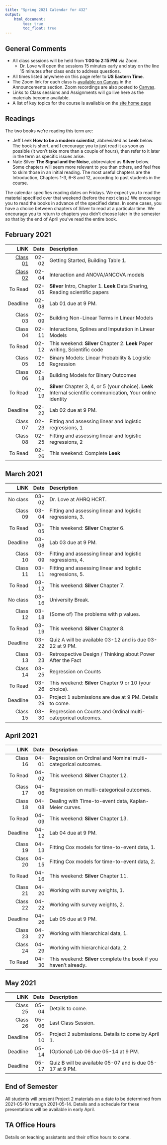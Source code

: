 ```yaml
---
title: "Spring 2021 Calendar for 432"
output: 
    html_document:
        toc: true
        toc_float: true
---
```


## General Comments {-}

- All class sessions will be held from **1:00 to 2:15 PM** via Zoom. 
    - Dr. Love will open the sessions 15 minutes early and stay on the line 15 minutes after class ends to address questions.
- All times listed anywhere on this page refer to **US Eastern Time**.
- The Zoom link for each class is [available on Canvas](https://canvas.case.edu) in the Announcements section. Zoom recordings are also posted to [Canvas](https://canvas.case.edu).
- Links to Class sessions and Assignments will go live here as the materials become available.
- A list of key topics for the course is available on the [site home page](index.html)

## Readings

The two books we're reading this term are:

- Jeff Leek **How to be a modern scientist**, abbreviated as **Leek** below. The book is short, and I encourage you to just read it as soon as possible (it won't take more than a couple of hours), then refer to it later in the term as specific issues arise.
- Nate Silver **The Signal and the Noise**, abbreviated as **Silver** below. Some chapters will seem more relevant to you than others, and feel free to skim those in an initial reading. The most useful chapters are the Introduction, Chapters 1-3, 6-8 and 12, according to past students in the course.

The calendar specifies reading dates on Fridays. We expect you to read the material specified over that weekend (before the next class.) We encourage you to read the books in advance of the specified dates.
In some cases, you have a choice between chapters of Silver to read at a particular time. We encourage you to return to chapters you didn't choose later in the semester so that by the end of April you've read the entire book.

## February 2021

LINK | Date | Description
--------: | -------: | :-------------------------------------------------------
[Class 01](https://github.com/THOMASELOVE/432-2021/tree/master/classes/class01) | 02-02 | Getting Started, Building Table 1.
[Class 02](https://github.com/THOMASELOVE/432-2021/tree/master/classes/class02) | 02-04 | Interaction and ANOVA/ANCOVA models
To Read | 02-05 | **Silver** Intro, Chapter 1. **Leek** Data Sharing, Reading scientific papers
Deadline | 02-08 | Lab 01 due at 9 PM. 
Class 03 | 02-09 | Building Non-Linear Terms in Linear Models
Class 04 | 02-11 | Interactions, Splines and Imputation in Linear Models
To Read | 02-12 | This weekend: **Silver** Chapter 2. **Leek** Paper writing, Scientific code
Class 05 | 02-16 | Binary Models: Linear Probability & Logistic Regression
Class 06 | 02-18 | Building Models for Binary Outcomes
To Read | 02-19 | **Silver** Chapter 3, 4, or 5 (your choice). **Leek** Internal scientific communication, Your online identity
Deadline | 02-22 | Lab 02 due at 9 PM.
Class 07 | 02-23 | Fitting and assessing linear and logistic regressions, 1
Class 08 | 02-25 | Fitting and assessing linear and logistic regressions, 2
To Read | 02-26 | This weekend: Complete **Leek**

## March 2021

LINK | Date | Description
--------: | -------: | :-------------------------------------------------------
No class | 03-02 | Dr. Love at AHRQ HCRT.
Class 09 | 03-04 | Fitting and assessing linear and logistic regressions, 3.
To Read | 03-05 | This weekend: **Silver** Chapter 6.
Deadline | 03-08 | Lab 03 due at 9 PM.
Class 10 | 03-09 | Fitting and assessing linear and logistic regressions, 4.
Class 11 | 03-11 | Fitting and assessing linear and logistic regressions, 5.
To Read | 03-12 | This weekend: **Silver** Chapter 7.
No class | 03-16 | University Break.
Class 12 | 03-18 | (Some of) The problems with p values.
To Read | 03-19 | This weekend: **Silver** Chapter 8.
Deadline | 03-22 | Quiz A will be available 03-12 and is due 03-22 at 9 PM.
Class 13 | 03-23 | Retrospective Design / Thinking about Power After the Fact
Class 14 | 03-25 | Regression on Counts
To Read | 03-26 | This weekend: **Silver** Chapter 9 or 10 (your choice).
Deadline | 03-29 | Project 1 submissions are due at 9 PM. Details to come.
Class 15 | 03-30 | Regression on Counts and Ordinal multi-categorical outcomes.

## April 2021

LINK | Date | Description
--------: | -------: | :-------------------------------------------------------
Class 16 | 04-01 | Regression on Ordinal and Nominal multi-categorical outcomes.
To Read | 04-02 | This weekend: **Silver** Chapter 12.
Class 17 | 04-06 | Regression on multi-categorical outcomes.
Class 18 | 04-08 | Dealing with Time-to-event data, Kaplan-Meier curves.
To Read | 04-09 | This weekend: **Silver** Chapter 13.
Deadline | 04-12 | Lab 04 due at 9 PM.
Class 19 | 04-13 | Fitting Cox models for time-to-event data, 1.
Class 20 | 04-15 | Fitting Cox models for time-to-event data, 2.
To Read | 04-16 | This weekend: **Silver** Chapter 11.
Class 21 | 04-20 | Working with survey weights, 1.
Class 22 | 04-22 | Working with survey weights, 2.
Deadline | 04-26 | Lab 05 due at 9 PM.
Class 23 | 04-27 | Working with hierarchical data, 1.
Class 24 | 04-29 | Working with hierarchical data, 2.
To Read | 04-30 | This weekend: **Silver** complete the book if you haven't already.

## May 2021

LINK | Date | Description
--------: | -------: | :-------------------------------------------------------
Class 25 | 05-04 | Details to come.
Class 26 | 05-06 | Last Class Session.
Deadline | 05-10 | Project 2 submissions. Details to come by April 1.
Deadline | 05-14 | (Optional) Lab 06 due 05-14 at 9 PM.
Deadline | 05-17 | Quiz B will be available 05-07 and is due 05-17 at 9 PM.

## End of Semester

All students will present Project 2 materials on a date to be determined from 2021-05-10 through 2021-05-14. Details and a schedule for these presentations will be available in early April.

## TA Office Hours

Details on teaching assistants and their office hours to come.

